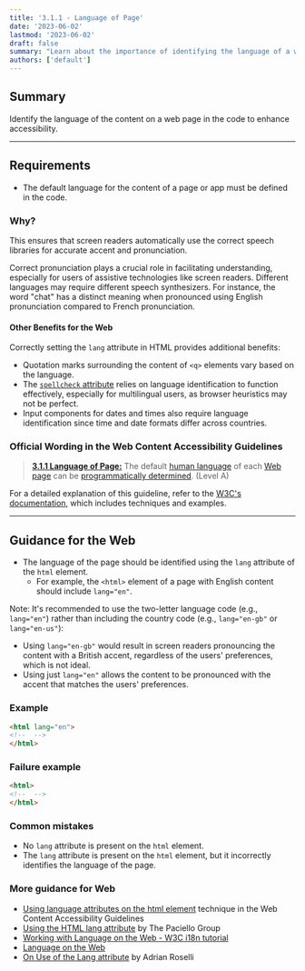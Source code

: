 ```yaml
---
title: '3.1.1 - Language of Page'
date: '2023-06-02'
lastmod: '2023-06-02'
draft: false
summary: "Learn about the importance of identifying the language of a web page in the code for accessibility purposes. Follow the Web Content Accessibility Guidelines (WCAG) to ensure proper language identification."
authors: ['default']
---
```


## Summary

Identify the language of the content on a web page in the code to enhance accessibility.

---

## Requirements

* The default language for the content of a page or app must be defined in the code.

### Why?

This ensures that screen readers automatically use the correct speech libraries for accurate accent and pronunciation.

Correct pronunciation plays a crucial role in facilitating understanding, especially for users of assistive technologies like screen readers. Different languages may require different speech synthesizers. For instance, the word "chat" has a distinct meaning when pronounced using English pronunciation compared to French pronunciation.

#### Other Benefits for the Web

Correctly setting the `lang` attribute in HTML provides additional benefits:
* Quotation marks surrounding the content of `<q>` elements vary based on the language.
* The [`spellcheck` attribute](https://developer.mozilla.org/en-US/docs/Web/HTML/Global_attributes/spellcheck) relies on language identification to function effectively, especially for multilingual users, as browser heuristics may not be perfect.
* Input components for dates and times also require language identification since time and date formats differ across countries.

### Official Wording in the Web Content Accessibility Guidelines

> [**3.1.1 Language of Page:**](https://www.w3.org/TR/UNDERSTANDING-WCAG20/meaning-doc-lang-id.html) The default [human language](https://www.w3.org/TR/UNDERSTANDING-WCAG20/meaning-doc-lang-id.html#human-langdef) of each [Web page](https://www.w3.org/TR/UNDERSTANDING-WCAG20/meaning-doc-lang-id.html#webpagedef) can be [programmatically determined](https://www.w3.org/TR/UNDERSTANDING-WCAG20/meaning-doc-lang-id.html#programmaticallydetermineddef). (Level A)

For a detailed explanation of this guideline, refer to the [W3C's documentation](https://www.w3.org/TR/UNDERSTANDING-WCAG20/meaning-doc-lang-id.html), which includes techniques and examples.

---

## Guidance for the Web

*   The language of the page should be identified using the `lang` attribute of the `html` element.
    *   For example, the `<html>` element of a page with English content should include `lang="en"`.

Note: It's recommended to use the two-letter language code (e.g., `lang="en"`) rather than including the country code (e.g., `lang="en-gb"` or `lang="en-us"`):
*   Using `lang="en-gb"` would result in screen readers pronouncing the content with a British accent, regardless of the users' preferences, which is not ideal.
*   Using just `lang="en"` allows the content to be pronounced with the accent that matches the users' preferences.

### Example

```html
<html lang="en">
<!--  -->
</html>
```

### Failure example

```html
<html>
<!--  -->
</html>
```

### Common mistakes

*   No `lang` attribute is present on the `html` element.
*   The `lang` attribute is present on the `html` element, but it incorrectly identifies the language of the page.

### More guidance for Web

* [Using language attributes on the html element](https://www.w3.org/TR/2016/NOTE-WCAG20-TECHS-20161007/H57) technique in the Web Content Accessibility Guidelines
* [Using the HTML lang attribute](https://www.paciellogroup.com/blog/2016/06/using-the-html-lang-attribute/) by The Paciello Group
* [Working with Language on the Web - W3C i18n tutorial](https://www.w3.org/International/tutorials/language-decl/)
* [Language on the Web](https://www.w3.org/International/getting-started/language)
* [On Use of the Lang attribute](https://adrianroselli.com/2015/01/on-use-of-lang-attribute.html) by Adrian Roselli
